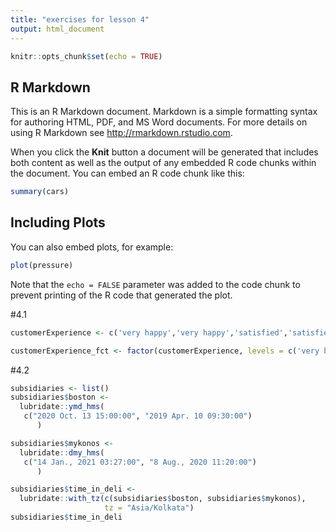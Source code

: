 ---
title: "exercises for lesson 4"
output: html_document
---

```{r setup, include=FALSE}
knitr::opts_chunk$set(echo = TRUE)
```

## R Markdown

This is an R Markdown document. Markdown is a simple formatting syntax for authoring HTML, PDF, and MS Word documents. For more details on using R Markdown see <http://rmarkdown.rstudio.com>.

When you click the **Knit** button a document will be generated that includes both content as well as the output of any embedded R code chunks within the document. You can embed an R code chunk like this:

```{r cars}
summary(cars)
```

## Including Plots

You can also embed plots, for example:

```{r pressure, echo=FALSE}
plot(pressure)
```

Note that the `echo = FALSE` parameter was added to the code chunk to prevent printing of the R code that generated the plot.


#4.1

```{r}
customerExperience <- c('very happy','very happy','satisfied','satisfied','satisfied','very happy','bad','bad','satisfied','satisfied','bad','happy','happy','very happy','happy','happy','satisfied','very happy','very happy','satisfied','satisfied','very happy','satisfied','bad','very happy','very bad','very happy','bad','bad','very bad')

customerExperience_fct <- factor(customerExperience, levels = c('very bad', 'bad', 'satisfied', 'happy' ,'very happy' ), ordered = T)
```



#4.2

```{r}
subsidiaries <- list()
subsidiaries$boston <- 
  lubridate::ymd_hms(
   c("2020 Oct. 13 15:00:00", "2019 Apr. 10 09:30:00")
      )

subsidiaries$mykonos <- 
  lubridate::dmy_hms(
   c("14 Jan., 2021 03:27:00", "8 Aug., 2020 11:20:00")
      )

subsidiaries$time_in_deli <- 
  lubridate::with_tz(c(subsidiaries$boston, subsidiaries$mykonos),
                     tz = "Asia/Kolkata")
subsidiaries$time_in_deli
```


#
